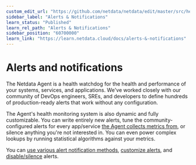 ```yaml
---
custom_edit_url: "https://github.com/netdata/netdata/edit/master/src/health/README.md"
sidebar_label: "Alerts & Notifications"
learn_status: "Published"
learn_rel_path: "Alerts & Notifications"
sidebar_position: "60700000"
learn_link: "https://learn.netdata.cloud/docs/alerts-&-notifications"
---
```


# Alerts and notifications

The Netdata Agent is a health watchdog for the health and performance of your systems, services, and applications. We've
worked closely with our community of DevOps engineers, SREs, and developers to define hundreds of production-ready
alerts that work without any configuration.

The Agent's health monitoring system is also dynamic and fully customizable. You can write entirely new alerts, tune the
community-configured alerts for every app/service [the Agent collects metrics from](/docs/collecting-metrics/monitor-anything), or
silence anything you're not interested in. You can even power complex lookups by running statistical algorithms against
your metrics.

You can [use various alert notification methods](/docs/alerts-&-notifications/notifications), 
[customize alerts](/docs/alerts-&-notifications/health-configuration-reference), and 
[disable/silence](/docs/alerts-&-notifications/health-configuration-reference#disable-or-silence-alerts) alerts.
